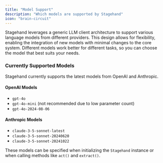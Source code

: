 ```yaml
---
title: "Model Support"
description: "Which models are supported by Stagehand"
icon: "brain-circuit"
---
```


Stagehand leverages a generic LLM client architecture to support various language models from different providers. This design allows for flexibility, enabling the integration of new models with minimal changes to the core system. Different models work better for different tasks, so you can choose the model that best suits your needs.

### Currently Supported Models

Stagehand currently supports the latest models from OpenAI and Anthropic.

#### OpenAI Models

- `gpt-4o`
- `gpt-4o-mini` (not recommended due to low parameter count)
- `gpt-4o-2024-08-06`

#### Anthropic Models

- `claude-3-5-sonnet-latest`
- `claude-3-5-sonnet-20240620`
- `claude-3-5-sonnet-20241022`

These models can be specified when initializing the `Stagehand` instance or when calling methods like `act()` and `extract()`.
